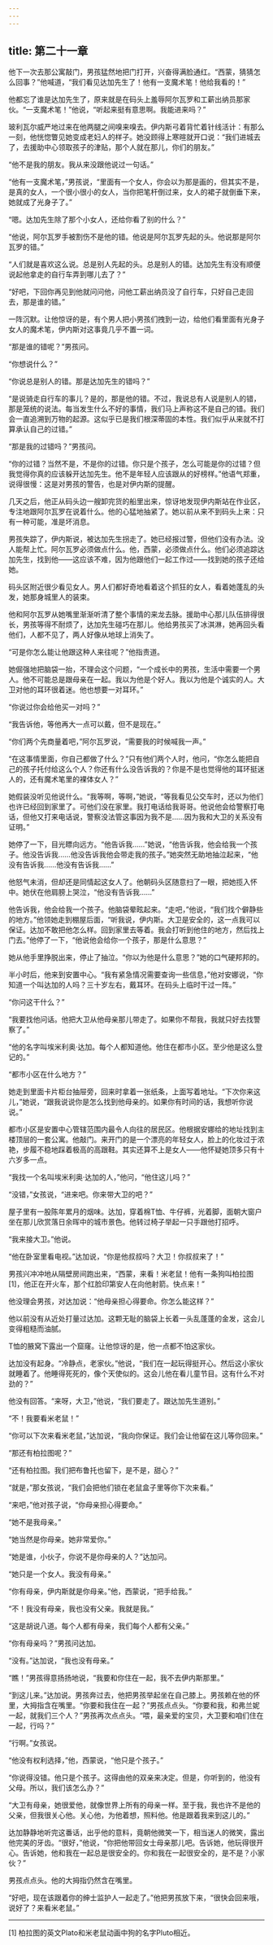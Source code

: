 ```yaml
---
---
---
```

title: 第二十一章
---




他下一次去那公寓敲门，男孩猛然地把门打开，兴奋得满脸通红。“西蒙，猜猜怎么回事？”他喊道，“我们看见达加先生了！他有一支魔术笔！他给我看的！”

他都忘了谁是达加先生了，原来就是在码头上羞辱阿尔瓦罗和工薪出纳员那家伙。“一支魔术笔！”他说，“听起来挺有意思啊。我能进来吗？”

玻利瓦尔威严地过来在他两腿之间嗅来嗅去。伊内斯弓着背忙着针线活计：有那么一刻，他恍惚瞥见她变成老妇人的样子。她没顾得上寒暄就开口说：“我们进城去了，去援助中心领取孩子的津贴，那个人就在那儿，你们的朋友。”

“他不是我的朋友。我从来没跟他说过一句话。”

“他有一支魔术笔，”男孩说，“里面有一个女人，你会以为那是画的，但其实不是，是真的女人，一个很小很小的女人，当你把笔杆倒过来，女人的裙子就倒垂下来，她就成了光身子了。”

“嗯。达加先生除了那个小女人，还给你看了别的什么？”

“他说，阿尔瓦罗手被割伤不是他的错。他说是阿尔瓦罗先起的头。他说那是阿尔瓦罗的错。”

“人们就是喜欢这么说。总是别人先起的头。总是别人的错。达加先生有没有顺便说起他拿走的自行车弄到哪儿去了？”

“好吧，下回你再见到他就问问他，问他工薪出纳员没了自行车，只好自己走回去，那是谁的错。”

一阵沉默。让他惊讶的是，有个男人把小男孩们拽到一边，给他们看里面有光身子女人的魔术笔，伊内斯对这事竟几乎不置一词。

“那是谁的错呢？”男孩问。

“你想说什么？”

“你说总是别人的错。那是达加先生的错吗？”

“是说骑走自行车的事儿？是的，那是他的错。不过，我说总有人说是别人的错，那是笼统的说法。每当发生什么不好的事情，我们马上声称这不是自己的错。我们会一直追溯到万物的起源。这似乎已是我们根深蒂固的本性。我们似乎从来就不打算承认自己的过错。”

“那是我的过错吗？”男孩问。

“你的过错？当然不是，不是你的过错。你只是个孩子，怎么可能是你的过错？但我觉得你真的应该躲开达加先生。他不是年轻人应该跟从的好榜样。”他语气郑重，说得很慢：这是对男孩的警告，也是对伊内斯的提醒。

几天之后，他正从码头边一艘卸完货的船里出来，惊讶地发现伊内斯站在作业区，专注地跟阿尔瓦罗在说着什么。他的心猛地抽紧了。她以前从来不到码头上来：只有一种可能，准是坏消息。

男孩失踪了，伊内斯说，被达加先生拐走了。她已经报过警，但他们没有办法。没人能帮上忙。阿尔瓦罗必须做点什么。他，西蒙，必须做点什么。他们必须追踪达加先生，找到他——这应该不难，因为他跟他们一起工作过——找到她的孩子还给她。

码头区附近很少看见女人。男人们都好奇地看着这个抓狂的女人，看着她蓬乱的头发，她那身城里人的装束。

他和阿尔瓦罗从她嘴里渐渐听清了整个事情的来龙去脉。援助中心那儿队伍排得很长，男孩等得不耐烦了，达加先生碰巧在那儿。他给男孩买了冰淇淋，她再回头看他们，人都不见了，两人好像从地球上消失了。

“可是你怎么能让他跟这种人来往呢？”他指责道。

她倔强地把脑袋一抬，不理会这个问题，“一个成长中的男孩，生活中需要一个男人。他不可能总是跟母亲在一起。我以为他是个好人。我以为他是个诚实的人。大卫对他的耳环很着迷。他也想要一对耳环。”

“你说过你会给他买一对吗？”

“我告诉他，等他再大一点可以戴，但不是现在。”

“你们两个先商量着吧，”阿尔瓦罗说，“需要我的时候喊我一声。”

“在这事情里面，你自己都做了什么？”只有他们两个人时，他问，“你怎么能把自己的孩子托付给这么个人？你还有什么没告诉我的？你是不是也觉得他的耳环挺迷人的，还有魔术笔里的裸体女人？”

她假装没听见他说什么。“我等啊，等啊，”她说，“等我看见公交车时，还以为他们也许已经回到家里了。可他们没在家里。我打电话给我哥哥。他说他会给警察打电话，但他又打来电话说，警察没法管这事因为我不是……因为我和大卫的关系没有证明。”

她停了一下，目光瞟向远方。“他告诉我……”她说，“他告诉我，他会给我一个孩子。他没告诉我……他没告诉我他会带走我的孩子。”她突然无助地抽泣起来，“他没有告诉我……他没有告诉我……”

他怒气未消，但却还是同情起这女人了。他朝码头区随意扫了一眼，把她揽入怀中。她伏在他肩膀上哭泣，“他没有告诉我……”

他告诉我，他会给我一个孩子。他脑袋晕眩起来。“走吧，”他说，“我们找个僻静些的地方。”他领她走到棚屋后面，“听我说，伊内斯。大卫是安全的，这一点我可以保证。达加不敢把他怎么样。回到家里去等着。我会打听到他住的地方，然后找上门去。”他停了一下，“他说他会给你一个孩子，那是什么意思？”

她从他手里挣脱出来，停止了抽泣。“你以为他是什么意思？”她的口气硬邦邦的。

半小时后，他来到安置中心。“我有紧急情况需要查询一些信息，”他对安娜说，“你知道一个叫达加的人吗？三十岁左右，戴耳环。在码头上临时干过一阵。”

“你问这干什么？”

“我要找他问话。他把大卫从他母亲那儿带走了。如果你不帮我，我就只好去找警察了。”

“他的名字叫埃米利奥·达加。每个人都知道他。他住在都市小区。至少他是这么登记的。”

“都市小区在什么地方？”

她走到里面卡片柜台抽屉旁，回来时拿着一张纸条，上面写着地址。“下次你来这儿，”她说，“跟我说说你是怎么找到他母亲的。如果你有时间的话，我想听你说说。”

都市小区是安置中心管辖范围内最令人向往的居民区。他根据安娜给的地址找到主楼顶层的一套公寓。他敲门。来开门的是一个漂亮的年轻女人，脸上的化妆过于浓艳，步履不稳地踩着极高的高跟鞋。其实还算不上是女人——他怀疑她顶多只有十六岁多一点。

“我找一个名叫埃米利奥·达加的人，”他问，“他住这儿吗？”

“没错，”女孩说，“进来吧。你来带大卫的吧？”

屋子里有一股陈年累月的烟味。达加，穿着棉T恤、牛仔裤，光着脚，面朝大窗户坐在那儿欣赏落日余晖中的城市景色。他转过椅子举起一只手跟他打招呼。

“我来接大卫。”他说。

“他在卧室里看电视。”达加说，“你是他叔叔吗？大卫！你叔叔来了！”

男孩兴冲冲地从隔壁房间跑出来，“西蒙，来看！米老鼠！他有一条狗叫柏拉图[1]，他正在开火车，那个红脸印第安人在向他射箭。快点来！”

他没理会男孩，对达加说：“他母亲担心得要命。你怎么能这样？”

他以前没有从近处打量过达加。这颗无耻的脑袋上长着一头乱蓬蓬的金发，这会儿变得粗糙而油腻。

T恤的腋窝下露出一个窟窿。让他惊讶的是，他一点都不怕这家伙。

达加没有起身。“冷静点，老家伙。”他说，“我们在一起玩得挺开心。然后这小家伙就睡着了。他睡得死死的，像个天使似的。这会儿他在看儿童节目。这有什么不对劲的？”

他没有回答。“来呀，大卫，”他说，“我们要走了。跟达加先生道别。”

“不！我要看米老鼠！”

“你可以下次来看米老鼠，”达加说，“我向你保证。我们会让他留在这儿等你回来。”

“那还有柏拉图呢？”

“还有柏拉图。我们把布鲁托也留下，是不是，甜心？”

“就是，”那女孩说，“我们会把他们锁在老鼠盒子里等你下次来看。”

“来吧，”他对孩子说，“你母亲担心得要命。”

“她不是我母亲。”

“她当然是你母亲。她非常爱你。”

“她是谁，小伙子，你说不是你母亲的人？”达加问。

“她只是一个女人。我没有母亲。”

“你有母亲，伊内斯就是你母亲。”他，西蒙说，“把手给我。”

“不！我没有母亲，我也没有父亲。我就是我。”

“这是胡说八道。每个人都有母亲，我们每个人都有父亲。”

“你有母亲吗？”男孩问达加。

“没有。”达加说，“我也没有母亲。”

“瞧！”男孩得意扬扬地说，“我要和你住在一起，我不去伊内斯那里。”

“到这儿来。”达加说。男孩奔过去，他把男孩举起坐在自己膝上。男孩赖在他的怀里，大拇指含在嘴里。“你要和我住在一起？”男孩点点头。“你要和我，和弗兰妮一起，就我们三个人？”男孩再次点点头。“喂，最亲爱的宝贝，大卫要和咱们住在一起，行吗？”

“行啊。”女孩说。

“他没有权利选择，”他，西蒙说，“他只是个孩子。”

“你说得没错。他只是个孩子。这得由他的双亲来决定。但是，你听到的，他没有父母。所以，我们该怎么办？”

“大卫有母亲，她很爱他，就像世界上所有的母亲一样。至于我，我也许不是他的父亲，但我很关心他。关心他，为他着想，照料他。他是跟着我来到这儿的。”

达加静静地听完这番话，出乎他的意料，竟朝他微笑一下，相当迷人的微笑，露出他完美的牙齿。“很好，”他说，“你把他带回女士母亲那儿吧。告诉她，他玩得很开心。告诉她，他和我在一起总是很安全的。你和我在一起很安全的，是不是？小家伙？”

男孩点点头。他的大拇指仍然含在嘴里。

“好吧，现在该跟着你的绅士监护人一起走了。”他把男孩放下来，“很快会回来哦，说好了？来看米老鼠。”



* * *



[1] 柏拉图的英文Plato和米老鼠动画中狗的名字Pluto相近。
